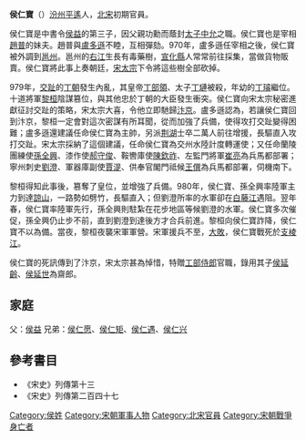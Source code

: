 '''侯仁寶'''（{{bd|？||981年||catIdx=H}}）[[汾州|汾州]][[平遙|平遙]]人，[[北宋|北宋]]初期官員。

侯仁寶是中書令[[侯益|侯益]]的第三子，因父親功勳而蔭封[[太子中允|太子中允]]之職。侯仁寶也是宰相[[趙普|趙普]]的妹夫。趙普與[[盧多遜|盧多遜]]不睦，互相彈劾。970年，盧多遜任宰相之後，侯仁寶被外調到[[邕州|邕州]]。邕州的[[右江|右江]]生長有毒藥樹，[[宣化縣_(隋朝)|宣化縣]]人常常前往採集，當做貨物販賣。侯仁寶將此事上奏朝廷，[[宋太宗|宋太宗]]下令將這些樹全部砍掉。

979年，[[交趾|交趾]]的[[丁朝|丁朝]]發生內亂，其皇帝[[丁部領|丁部領]]、太子[[丁璉|丁璉]]被殺，年幼的[[丁璿|丁璿]]繼位。十道將軍[[黎桓|黎桓]]陰謀篡位，與其他忠於丁朝的大臣發生衝突。侯仁寶向宋太宗秘密進獻征討交趾的策略，宋太宗大喜，令他立即馳歸[[汴京|汴京]]。盧多遜認為，若讓侯仁寶回到汴京，黎桓一定會對這次密謀有所耳聞，從而加強了兵備，使得攻打交趾變得困難；盧多遜還建議任命侯仁寶為主帥，另派[[荆湖|荆湖]]士卒二萬人前往增援，長驅直入攻打交趾。宋太宗採納了這個建議，任命侯仁寶為交州水陸計度轉運使；又任命蘭陵團練使[[孫全興|孫全興]]、漆作使[[郝守俊|郝守俊]]、鞍轡庫使[[陳欽祚|陳欽祚]]、左監門將軍[[崔亮|崔亮]]為兵馬都部署；寧州刺史[[劉澄_(宋朝)|劉澄]]、軍器庫副使[[賈湜|賈湜]]、供奉官閣門祗候[[王僎|王僎]]為兵馬都部署，伺機南下。

黎桓得知此事後，篡奪了皇位，並增強了兵備。980年，侯仁寶、孫全興率陸軍主力到達[[諒山|諒山]]，一路勢如劈竹，長驅直入；但劉澄所率的水軍卻在[[白藤江|白藤江]]遇阻。翌年春，侯仁寶率陸軍先行，孫全興則駐紮在花步地區等候劉澄的水軍。侯仁寶多次催促，孫全興仍止步不前，直到劉澄到達後方才合兵前進。黎桓向侯仁寶詐降，侯仁寶不以為備。當夜，黎桓夜襲宋軍軍營。宋軍援兵不至，[[白藤江之戰_(981年)|大敗]]，侯仁寶戰死於[[支棱江|支棱江]]。

侯仁寶的死訊傳到了汴京，宋太宗甚為悼惜，特贈[[工部侍郎|工部侍郎]]官職，錄用其子[[侯延齡|侯延齡]]、[[侯延世|侯延世]]為齋郎。

==家庭==
父：[[侯益|侯益]]
兄弟：[[侯仁愿|侯仁愿]]、[[侯仁矩|侯仁矩]]、[[侯仁遇|侯仁遇]]、[[侯仁兴|侯仁兴]]

==參考書目==
{{refbegin}}
*《宋史》列傳第十三
*《宋史》列傳第二百四十七
{{refend}}

[[Category:侯姓|Category:侯姓]]
[[Category:宋朝軍事人物|Category:宋朝軍事人物]]
[[Category:北宋官員|Category:北宋官員]]
[[Category:宋朝戰爭身亡者|Category:宋朝戰爭身亡者]]